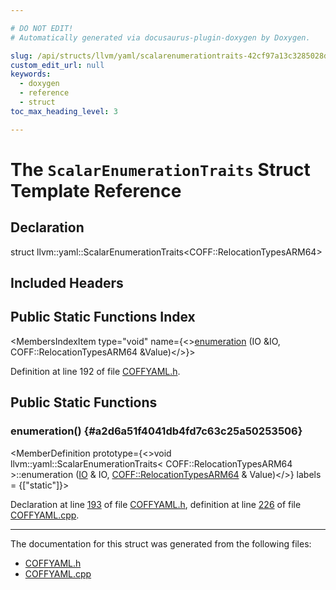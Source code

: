 ```yaml
---

# DO NOT EDIT!
# Automatically generated via docusaurus-plugin-doxygen by Doxygen.

slug: /api/structs/llvm/yaml/scalarenumerationtraits-42cf97a13c3285028d12fa367baaf265
custom_edit_url: null
keywords:
  - doxygen
  - reference
  - struct
toc_max_heading_level: 3

---
```





# The `ScalarEnumerationTraits` Struct Template Reference

<DoxygenPage pluginConfig={pluginConfig}>



## Declaration

<CodeBlock>struct llvm::yaml::ScalarEnumerationTraits&lt;COFF::RelocationTypesARM64&gt;</CodeBlock>

## Included Headers

<IncludesList>
<IncludesListItem
  filePath="llvm/ObjectYAML/COFFYAML.h"
  permalink="/docs/api/files/include/include/llvm/include/llvm/objectyaml/coffyaml-h"
  isLocal="true" />
</IncludesList>

## Public Static Functions Index

<MembersIndex>

<MembersIndexItem
  type="void"
  name={<><a href="#a2d6a51f4041db4fd7c63c25a50253506">enumeration</a> (IO &amp;IO, COFF::RelocationTypesARM64 &amp;Value)</>}>
</MembersIndexItem>

</MembersIndex>


Definition at line 192 of file <a href="/docs/api/files/include/include/llvm/include/llvm/objectyaml/coffyaml-h">COFFYAML.h</a>.

<SectionDefinition>

## Public Static Functions

### enumeration() {#a2d6a51f4041db4fd7c63c25a50253506}

<MemberDefinition
  prototype={<>void llvm::yaml::ScalarEnumerationTraits&lt; COFF::RelocationTypesARM64 &gt;::enumeration (<a href="/docs/api/classes/llvm/yaml/io">IO</a> &amp; IO, <a href="/docs/api/namespaces/llvm/coff/#a6712271e6979f7eb2d4922c87c520d4e">COFF::RelocationTypesARM64</a> &amp; Value)</>}
  labels = {["static"]}>

Declaration at line <a href="/docs/api/files/include/include/llvm/include/llvm/objectyaml/coffyaml-h/#l00193">193</a> of file <a href="/docs/api/files/include/include/llvm/include/llvm/objectyaml/coffyaml-h">COFFYAML.h</a>, definition at line <a href="/docs/api/files/lib/lib/objectyaml/coffyaml-cpp/#l00226">226</a> of file <a href="/docs/api/files/lib/lib/objectyaml/coffyaml-cpp">COFFYAML.cpp</a>.
</MemberDefinition>

</SectionDefinition>

<hr/>

The documentation for this struct was generated from the following files:

<ul>
<li><a href="/docs/api/files/include/include/llvm/include/llvm/objectyaml/coffyaml-h">COFFYAML.h</a></li>
<li><a href="/docs/api/files/lib/lib/objectyaml/coffyaml-cpp">COFFYAML.cpp</a></li>
</ul>

</DoxygenPage>
